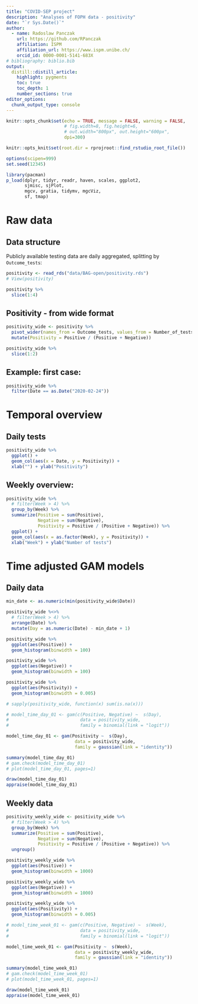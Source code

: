 ```yaml
---
title: "COVID-SEP project"
description: "Analyses of FOPH data - positivity"
date: "`r Sys.Date()`"
author:
  - name: Radoslaw Panczak 
    url: https://github.com/RPanczak
    affiliation: ISPM
    affiliation_url: https://www.ispm.unibe.ch/
    orcid_id: 0000-0001-5141-683X
# bibliography: biblio.bib
output:
  distill::distill_article:
    highlight: pygments
    toc: true
    toc_depth: 1
    number_sections: true
editor_options: 
  chunk_output_type: console
---
```


<!-- ------------------------------------------------------------ --> 
<!-- ------------------------------------------------------------ --> 

```r
knitr::opts_chunk$set(echo = TRUE, message = FALSE, warning = FALSE, 
                      # fig.width=8, fig.height=6, 
                      # out.width="800px", out.height="600px",
                      dpi=300)

knitr::opts_knit$set(root.dir = rprojroot::find_rstudio_root_file())

options(scipen=999)
set.seed(12345)

library(pacman) 
p_load(dplyr, tidyr, readr, haven, scales, ggplot2,
       sjmisc, sjPlot,
       mgcv, gratia, tidymv, mgcViz,
       sf, tmap)
```

<!-- ------------------------------------------------------------ --> 

# Raw data 

## Data structure

Publicly available testing data are daily aggregated, splitting by `Outcome_tests`:

```r
positivity <- read_rds("data/BAG-open/positivity.rds")
# View(positivity)

positivity %>% 
  slice(1:4)
```

## Positivity - from wide format

```r
positivity_wide <- positivity %>% 
  pivot_wider(names_from = Outcome_tests, values_from = Number_of_tests) %>% 
  mutate(Positivity = Positive / (Positive + Negative))

positivity_wide %>% 
  slice(1:2)
```
  
## Example: first case:

```r
positivity_wide %>% 
  filter(Date == as.Date("2020-02-24"))
```

# Temporal overview

## Daily tests

```r
positivity_wide %>% 
  ggplot() + 
  geom_col(aes(x = Date, y = Positivity)) + 
  xlab("") + ylab("Positivity")
```

## Weekly overview:

```r
positivity_wide %>% 
  # filter(Week > 4) %>% 
  group_by(Week) %>% 
  summarize(Positive = sum(Positive),
            Negative = sum(Negative),
            Positivity = Positive / (Positive + Negative)) %>% 
  ggplot() + 
  geom_col(aes(x = as.factor(Week), y = Positivity)) + 
  xlab("Week") + ylab("Number of tests")
```

# Time adjusted GAM models 

## Daily data

```r
min_date <- as.numeric(min(positivity_wide$Date))

positivity_wide %<>% 
  # filter(Week > 4) %>% 
  arrange(Date) %>% 
  mutate(Day = as.numeric(Date) - min_date + 1)

positivity_wide %>% 
  ggplot(aes(Positive)) +
  geom_histogram(binwidth = 100)

positivity_wide %>% 
  ggplot(aes(Negative)) +
  geom_histogram(binwidth = 100)

positivity_wide %>% 
  ggplot(aes(Positivity)) +
  geom_histogram(binwidth = 0.005)

# sapply(positivity_wide, function(x) sum(is.na(x)))
```


```r
# model_time_day_01 <- gam(c(Positive, Negative) ~  s(Day), 
#                           data = positivity_wide, 
#                           family = binomial(link = "logit"))

model_time_day_01 <- gam(Positivity ~  s(Day), 
                          data = positivity_wide, 
                          family = gaussian(link = "identity"))
```


```r
summary(model_time_day_01)
# gam.check(model_time_day_01)
# plot(model_time_day_01, pages=1)

draw(model_time_day_01)
appraise(model_time_day_01)
```

## Weekly data

```r
positivity_weekly_wide <- positivity_wide %>% 
  # filter(Week > 4) %>% 
  group_by(Week) %>% 
  summarize(Positive = sum(Positive),
            Negative = sum(Negative),
            Positivity = Positive / (Positive + Negative)) %>% 
  ungroup()

positivity_weekly_wide %>% 
  ggplot(aes(Positive)) +
  geom_histogram(binwidth = 1000)

positivity_weekly_wide %>% 
  ggplot(aes(Negative)) +
  geom_histogram(binwidth = 1000)

positivity_weekly_wide %>% 
  ggplot(aes(Positivity)) +
  geom_histogram(binwidth = 0.005)
```


```r
# model_time_week_01 <- gam(c(Positive, Negative) ~  s(Week), 
#                           data = positivity_wide, 
#                           family = binomial(link = "logit"))

model_time_week_01 <- gam(Positivity ~  s(Week), 
                          data = positivity_weekly_wide, 
                          family = gaussian(link = "identity"))
```


```r
summary(model_time_week_01)
# gam.check(model_time_week_01)
# plot(model_time_week_01, pages=1)

draw(model_time_week_01)
appraise(model_time_week_01)
```



